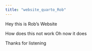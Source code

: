 ```yaml
---
title: "website_quarto_Rob"
---
```


Hey this is Rob's Website

How does this not work
Oh now it does

Thanks for listening